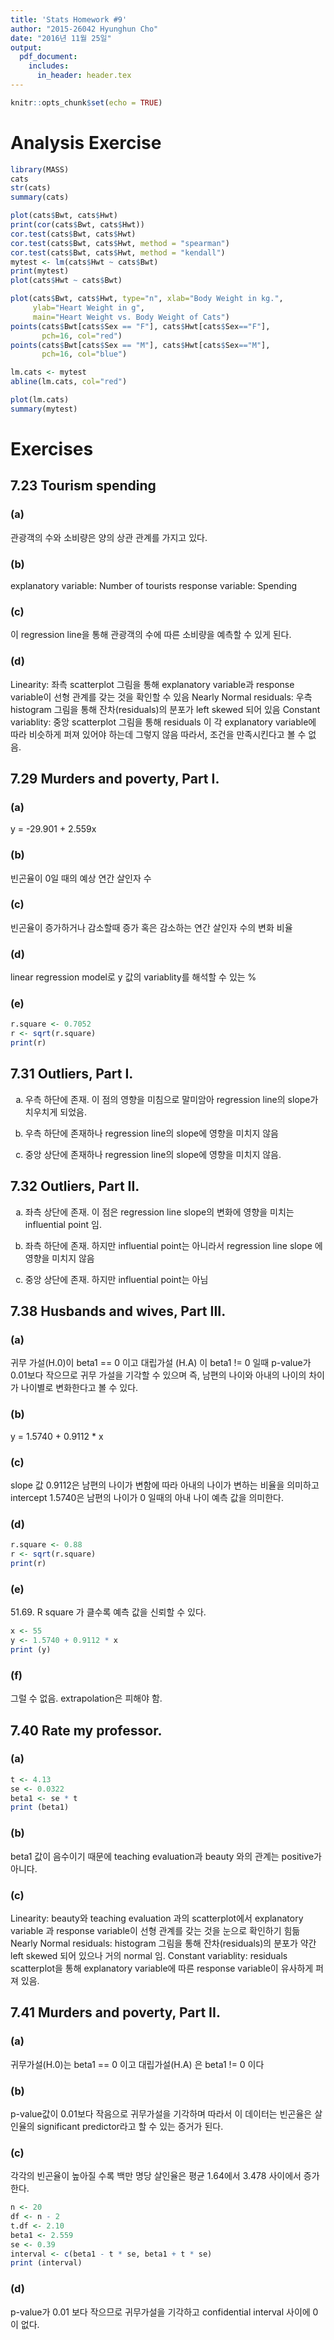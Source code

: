 ```yaml
---
title: 'Stats Homework #9'
author: "2015-26042 Hyunghun Cho"
date: "2016년 11월 25일"
output:
  pdf_document:
    includes:
      in_header: header.tex
---
```


```r
knitr::opts_chunk$set(echo = TRUE)
```

# Analysis Exercise

```r
library(MASS)
cats
str(cats)
summary(cats)

plot(cats$Bwt, cats$Hwt)
print(cor(cats$Bwt, cats$Hwt))
cor.test(cats$Bwt, cats$Hwt)
cor.test(cats$Bwt, cats$Hwt, method = "spearman")
cor.test(cats$Bwt, cats$Hwt, method = "kendall")
mytest <- lm(cats$Hwt ~ cats$Bwt)
print(mytest)
plot(cats$Hwt ~ cats$Bwt)

plot(cats$Bwt, cats$Hwt, type="n", xlab="Body Weight in kg.",
     ylab="Heart Weight in g", 
     main="Heart Weight vs. Body Weight of Cats")
points(cats$Bwt[cats$Sex == "F"], cats$Hwt[cats$Sex=="F"],
       pch=16, col="red")
points(cats$Bwt[cats$Sex == "M"], cats$Hwt[cats$Sex=="M"],
       pch=16, col="blue")

lm.cats <- mytest
abline(lm.cats, col="red")

plot(lm.cats)
summary(mytest)

```

# Exercises

## 7.23 Tourism spending

### (a)
관광객의 수와 소비량은 양의 상관 관계를 가지고 있다.

### (b)
explanatory variable: Number of tourists
response variable: Spending

### (c)
이 regression line을 통해 관광객의 수에 따른 소비량을 예측할 수 있게 된다.

### (d)
Linearity: 좌측 scatterplot 그림을 통해 explanatory variable과 response variable이 선형 관계를 갖는 것을 확인할 수 있음
Nearly Normal residuals: 우측 histogram 그림을 통해 잔차(residuals)의 분포가 left skewed 되어 있음
Constant variablity: 중앙 scatterplot 그림을 통해 residuals 이 각 explanatory variable에 따라 비슷하게 퍼져 있어야 하는데 그렇지 않음 
따라서, 조건을 만족시킨다고 볼 수 없음.

## 7.29 Murders and poverty, Part I.

### (a)
y = -29.901 + 2.559x

### (b)
빈곤율이 0일 때의 예상 연간 살인자 수

### (c)
빈곤율이 증가하거나 감소할때 증가 혹은 감소하는 연간 살인자 수의 변화 비율

### (d)
linear regression model로 y 값의 variablity를 해석할 수 있는 % 

### (e)
```r
r.square <- 0.7052 
r <- sqrt(r.square)
print(r)
```


## 7.31 Outliers, Part I.
(a) 우측 하단에 존재. 이 점의 영향을 미침으로 말미암아 regression line의 slope가 치우치게 되었음.

(b) 우측 하단에 존재하나 regression line의 slope에 영향을 미치지 않음

(c) 중앙 상단에 존재하나 regression line의 slope에 영향을 미치지 않음. 

## 7.32 Outliers, Part II.
(a) 좌측 상단에 존재. 이 점은 regression line slope의 변화에 영향을 미치는 influential point 임.

(b) 좌측 하단에 존재. 하지만 influential point는 아니라서 regression line slope 에 영향을 미치지 않음

(c) 중앙 상단에 존재. 하지만 influential point는 아님

## 7.38 Husbands and wives, Part III.

### (a) 
귀무 가설(H.0)이 beta1 == 0 이고  대립가설 (H.A) 이 beta1 != 0 일때 p-value가 0.01보다 작으므로 귀무 가설을 기각할 수 있으며 즉, 남편의 나이와 아내의 나이의 차이가 나이별로 변화한다고 볼 수 있다. 

### (b)
y = 1.5740 + 0.9112 * x

### (c)
slope 값 0.9112은 남편의 나이가 변함에 따라 아내의 나이가 변하는 비율을 의미하고 intercept 1.5740은 남편의 나이가 0 일때의 아내 나이 예측 값을 의미한다.  

### (d)
```r
r.square <- 0.88
r <- sqrt(r.square)
print(r)
```

### (e) 
51.69. R square 가 클수록 예측 값을 신뢰할 수 있다. 
```r
x <- 55
y <- 1.5740 + 0.9112 * x
print (y)
```

### (f)
그럴 수 없음. extrapolation은 피해야 함.

## 7.40 Rate my professor.

### (a)

```r
t <- 4.13
se <- 0.0322
beta1 <- se * t 
print (beta1)
```

### (b)
beta1 값이 음수이기 때문에 teaching evaluation과 beauty 와의 관계는 positive가 아니다.

### (c)
Linearity: beauty와 teaching evaluation 과의 scatterplot에서 explanatory variable 과 response variable이 선형 관계를 갖는 것을 눈으로 확인하기 힘듦
Nearly Normal residuals: histogram 그림을 통해 잔차(residuals)의 분포가 약간 left skewed 되어 있으나 거의 normal 임.
Constant variablity: residuals scatterplot을 통해 explanatory variable에 따른 response variable이 유사하게 퍼져 있음.

## 7.41 Murders and poverty, Part II.

### (a)
귀무가설(H.0)는 beta1 == 0 이고 대립가설(H.A) 은 beta1 != 0 이다

### (b)
p-value값이 0.01보다 작음으로 귀무가설을 기각하며 따라서 이 데이터는 빈곤율은 살인율의 significant predictor라고 할 수 있는 증거가 된다.  

### (c)
각각의 빈곤율이 높아질 수록 백만 명당 살인율은 평균 1.64에서 3.478 사이에서 증가한다.
```r
n <- 20
df <- n - 2
t.df <- 2.10
beta1 <- 2.559
se <- 0.39
interval <- c(beta1 - t * se, beta1 + t * se) 
print (interval)
```

### (d)
p-value가 0.01 보다 작으므로 귀무가설을 기각하고 confidential interval 사이에 0이 없다.